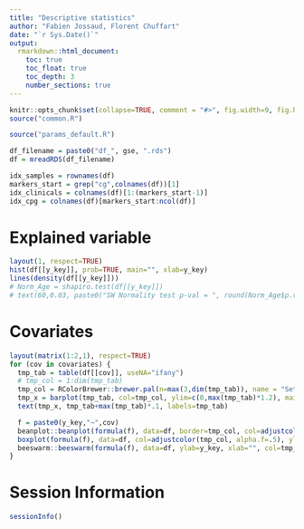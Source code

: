---
title: "Descriptive statistics"
author: "Fabien Jossaud, Florent Chuffart"
date: "`r Sys.Date()`"
output: 
  rmarkdown::html_document:
    toc: true
    toc_float: true
    toc_depth: 3
    number_sections: true
---


```{r echo=FALSE}
knitr::opts_chunk$set(collapse=TRUE, comment = "#>", fig.width=9, fig.height=6, eval=TRUE, echo=FALSE, results="hide")
source("common.R")
```

```{r params}
source("params_default.R")
```


```{r loading_data}
df_filename = paste0("df_", gse, ".rds")
df = mreadRDS(df_filename)
```


```{r building_indexes}
idx_samples = rownames(df)
markers_start = grep("cg",colnames(df))[1]
idx_clinicals = colnames(df)[1:(markers_start-1)]
idx_cpg = colnames(df)[markers_start:ncol(df)]
```

# Explained variable

```{r}
layout(1, respect=TRUE)
hist(df[[y_key]], prob=TRUE, main="", xlab=y_key) 
lines(density(df[[y_key]]))
# Norm_Age = shapiro.test(df[[y_key]])
# text(60,0.03, paste0("SW Normality test p-val = ", round(Norm_Age$p.value,5)))
```


# Covariates

```{r}
layout(matrix(1:2,1), respect=TRUE)
for (cov in covariates) {
  tmp_tab = table(df[[cov]], useNA="ifany")  
  # tmp_col = 1:dim(tmp_tab)
  tmp_col = RColorBrewer::brewer.pal(n=max(3,dim(tmp_tab)), name = "Set1")
  tmp_x = barplot(tmp_tab, col=tmp_col, ylim=c(0,max(tmp_tab)*1.2), main=cov, las=2)
  text(tmp_x, tmp_tab+max(tmp_tab)*.1, labels=tmp_tab)

  f = paste0(y_key,"~",cov)
  beanplot::beanplot(formula(f), data=df, border=tmp_col, col=adjustcolor(c(1,1,1,1), alpha.f=.1), method="jitter", log="", ylab=y_key, xlab="", las=2, main=f)
  boxplot(formula(f), data=df, col=adjustcolor(tmp_col, alpha.f=.5), ylab=y_key, xlab="", las=2, main=f)
  beeswarm::beeswarm(formula(f), data=df, ylab=y_key, xlab="", col=tmp_col, las=2, main=f)  
}
```


# Session Information

```{r, results="verbatim"}
sessionInfo()
```

